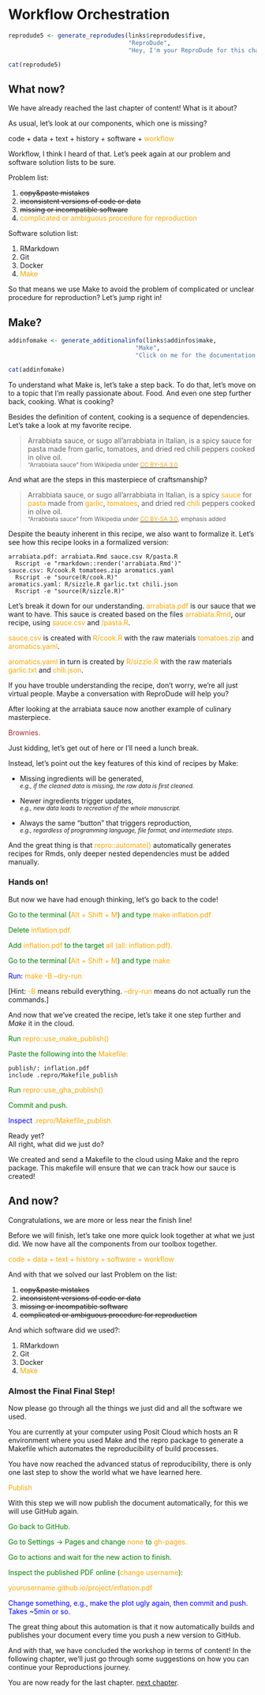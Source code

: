 # Workflow Orchestration {-}

```r
reprodude5 <- generate_reprodudes(links$reprodudes$five,
                                  "ReproDude",
                                  "Hey, I'm your ReproDude for this chapter. If you have any questions click on me and we can talk!")

cat(reprodude5)

```
<!-- so that there is no text between the Boxes-->
<div style="clear: both;"></div>

## What now? {-}

We have already reached the last chapter of content!
What is it about?

As usual, let's look at our components, which one is missing?

code + data + text + history + software + <span style="color:orange">workflow</span>

Workflow, I think I heard of that. 
Let's peek again at our problem and software solution lists to be sure.

Problem list:

1. ~~copy&paste mistakes~~
2. ~~inconsistent versions of code or data~~
3. ~~missing or incompatible software~~
4. <span style="color:orange">complicated or ambiguous procedure for reproduction</span>

Software solution list:

1. RMarkdown
2. Git
3. Docker
4. <span style="color:orange">Make</span>

So that means we use Make to avoid the problem of complicated or unclear procedure for reproduction?
Let's jump right in!

## Make? {-}

```r
addinfomake <- generate_additionalinfo(links$addinfos$make,
                                    "Make",
                                    "Click on me for the documentation of Make!")

cat(addinfomake)
```
<!-- so that there is no text between the Boxes-->
<div style="clear: both;"></div>

To understand what Make is, let's take a step back. 
To do that, let's move on to a topic that I'm really passionate about. 
Food.
And even one step further back, cooking.
What is cooking?

Besides the definition of content, cooking is a sequence of dependencies. 
Let's take a look at my favorite recipe.

>Arrabbiata sauce, or sugo all'arrabbiata in Italian, is a spicy sauce for pasta made from garlic, tomatoes, and dried red chili peppers cooked in olive oil.  
<small>"Arrabbiata sauce" from Wikipedia under [<span style="color:orange">CC BY-SA 3.0</span>](https://en.wikipedia.org/wiki/Wikipedia:Text_of_the_Creative_Commons_Attribution-ShareAlike_3.0_Unported_License)</small>

And what are the steps in this masterpiece of craftsmanship?

>Arrabbiata sauce, or sugo all'arrabbiata in Italian, is a spicy <span style="color:orange">sauce</span> for <span style="color:orange">pasta</span> made from <span style="color:orange">garlic</span>, <span style="color:orange">tomatoes</span>, and dried red <span style="color:orange">chili</span> peppers cooked in olive oil.  
<small>"Arrabbiata sauce" from Wikipedia under [<span style="color:orange">CC BY-SA 3.0</span>](https://en.wikipedia.org/wiki/Wikipedia:Text_of_the_Creative_Commons_Attribution-ShareAlike_3.0_Unported_License), emphasis added</small>

Despite the beauty inherent in this recipe, we also want to formalize it. 
Let's see how this recipe looks in a formalized version:
<!--Python part wieder einfügen? Hat beim rendern zu problemen geführt.-->
```
arrabiata.pdf: arrabiata.Rmd sauce.csv R/pasta.R 
  Rscript -e "rmarkdown::render('arrabiata.Rmd')"
sauce.csv: R/cook.R tomatoes.zip aromatics.yaml
  Rscript -e "source(R/cook.R)"
aromatics.yaml: R/sizzle.R garlic.txt chili.json
  Rscript -e "source(R/sizzle.R)"
```
Let's break it down for our understanding. <span style="color:orange">arrabiata.pdf</span> is our sauce that we want to have.
This sauce is created based on the files <span style="color:orange">arrabiata.Rmd</span>, our recipe, using <span style="color:orange">sauce.csv</span> and <span style="color:orange">/pasta.R</span>.

<span style="color:orange">sauce.csv</span> is created with <span style="color:orange">R/cook.R</span> with the raw materials <span style="color:orange">tomatoes.zip</span> and <span style="color:orange">aromatics.yaml</span>.

<span style="color:orange">aromatics.yaml</span> in turn is created by <span style="color:orange">R/sizzle.R</span> with the raw materials <span style="color:orange">garlic.txt</span> and <span style="color:orange">chili.json</span>.

If you have trouble understanding the recipe, don't worry, we're all just virtual people. 
Maybe a conversation with ReproDude will help you?

After looking at the arrabiata sauce now another example of culinary masterpiece.

<span style="color:brown">Brownies.</span>

Just kidding, let's get out of here or I'll need a lunch break.

Instead, let's point out the key features of this kind of recipes by Make:

- Missing ingredients will be generated,  
  <small>*e.g., if the cleaned data is missing, the raw data is first cleaned.*</small>

- Newer ingredients trigger updates,  
  <small>*e.g., new data leads to recreation of the whole manuscript.*</small>

- Always the same "button" that triggers reproduction,  
  <small>*e.g., regardless of programming language, file format, and intermediate steps.*</small>

And the great thing is that <span style="color:orange">repro::automate()</span> automatically generates recipes for Rmds, only deeper nested dependencies must be added manually.

### Hands on! {-}

But now we have had enough thinking, let's go back to the code!

<span style="color:green">Go to the terminal (<span style="color:orange">Alt + Shift + M</span>) and type <span style="color:orange">make inflation.pdf</span></span>

<span style="color:green">Delete <span style="color:orange">inflation.pdf.</span></span>

<span style="color:green">Add <span style="color:orange">inflation.pdf</span> to the target <span style="color:orange">all (all: inflation.pdf).</span></span>

<span style="color:green">Go to the terminal (<span style="color:orange">Alt + Shift + M</span>) and type <span style="color:orange">make</span></span>

<span style="color:blue">Run: <span style="color:orange">make -B --dry-run</span></span>

[Hint: <span style="color:orange">-B</span> means rebuild everything. <span style="color:orange">--dry-run</span> means do not actually run the commands.</span>]

And now that we've created the recipe, let's take it one step further and *Make* it in the cloud.

<span style="color:green">Run <span style="color:orange">repro::use_make_publish()</span></span>

<span style="color:green">Paste the following into the <span style="color:orange">Makefile:</span></span>

```
publish/: inflation.pdf
include .repro/Makefile_publish
```

<span style="color:green">Run <span style="color:orange">repro::use_gha_publish()</span></span>

<span style="color:green">Commit and push.</span>

<span style="color:blue">Inspect <span style="color:orange">.repro/Makefile_publish.</span></span>

Ready yet?  
All right, what did we just do?

We created and send a Makefile to the cloud using Make and the repro package.
This makefile will ensure that we can track how our sauce is created!

## And now? {-}

Congratulations, we are more or less near the finish line!

Before we will finish, let's take one more quick look together at what we just did.
We now have all the components from our toolbox together.

<span style="color:orange">code + data + text + history + software + workflow</span>

And with that we solved our last Problem on the list:

1. ~~copy&paste mistakes~~
2. ~~inconsistent versions of code or data~~
3. ~~missing or incompatible software~~
4. ~~complicated or ambiguous procedure for reproduction~~

And which software did we used?:

1. RMarkdown
2. Git
3. Docker
4. <span style="color:orange">Make</span>

### Almost the Final Final Step! {-}

Now please go through all the things we just did and all the software we used.

You are currently at your computer using Posit Cloud which hosts an R environment where you used Make and the repro package to generate a Makefile which automates the reproducibility of build processes.

You have now reached the advanced status of reproducibility, there is only one last step to show the world what we have learned here.

<span style="color:orange">Publish</span>

With this step we will now publish the document automatically, for this we will use GitHub again.

<span style="color:green">Go back to GitHub.</span>

<span style="color:green">Go to Settings → Pages and change <span style="color:orange">none</span> to <span style="color:orange">gh-pages.</span></span>

<span style="color:green">Go to actions and wait for the new action to finish.</span>

<span style="color:green">Inspect the published PDF online (<span style="color:orange">change username</span>):</span>

<span style="color:orange">yourusername.github.io/project/inflation.pdf</span>

<span style="color:blue">Change something, e.g., make the plot ugly again, then commit and push. Takes ~5min or so.</span>

The great thing about this automation is that it now automatically builds and publishes your document every time you push a new version to GitHub.

And with that, we have concluded the workshop in terms of content!
In the following chapter, we'll just go through some suggestions on how you can continue your Reproductions journey.

You are now ready for the last chapter. [next chapter](./before-you-go.html).
